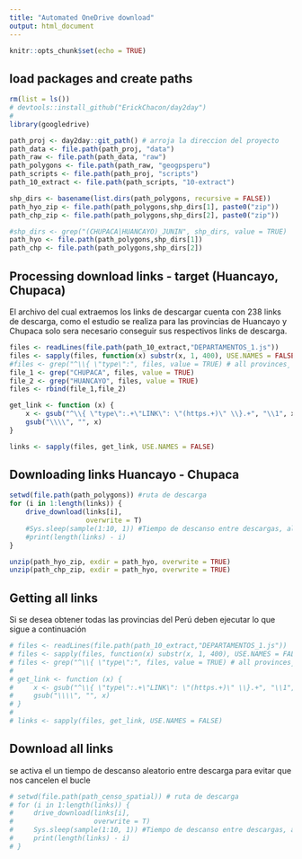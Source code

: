 ```yaml
---
title: "Automated OneDrive download"
output: html_document
---
```


```r
knitr::opts_chunk$set(echo = TRUE)
```

## load packages and create paths

```r
rm(list = ls())
# devtools::install_github("ErickChacon/day2day")
#
library(googledrive)

path_proj <- day2day::git_path() # arroja la direccion del proyecto
path_data <- file.path(path_proj, "data")
path_raw <- file.path(path_data, "raw")
path_polygons <- file.path(path_raw, "geogpsperu")
path_scripts <- file.path(path_proj, "scripts")
path_10_extract <- file.path(path_scripts, "10-extract")

shp_dirs <- basename(list.dirs(path_polygons, recursive = FALSE))
path_hyo_zip <- file.path(path_polygons,shp_dirs[1], paste0("zip"))
path_chp_zip <- file.path(path_polygons,shp_dirs[2], paste0("zip"))

#shp_dirs <- grep("(CHUPACA|HUANCAYO)_JUNIN", shp_dirs, value = TRUE)
path_hyo <- file.path(path_polygons,shp_dirs[1])
path_chp <- file.path(path_polygons,shp_dirs[2])


```

## Processing download links - target (Huancayo, Chupaca)

El archivo del cual extraemos los links de descargar cuenta con 238 links de descarga, como el estudio se realiza para las provincias de Huancayo y Chupaca solo sera necesario conseguir sus respectivos links de descarga.
```r
files <- readLines(file.path(path_10_extract,"DEPARTAMENTOS_1.js"))
files <- sapply(files, function(x) substr(x, 1, 400), USE.NAMES = FALSE)
#files <- grep("^\\{ \"type\":", files, value = TRUE) # all provinces¸
file_1 <- grep("CHUPACA", files, value = TRUE)
file_2 <- grep("HUANCAYO", files, value = TRUE)
files <- rbind(file_1,file_2)

get_link <- function (x) {
    x <- gsub("^\\{ \"type\":.+\"LINK\": \"(https.+)\" \\}.+", "\\1", x)
    gsub("\\\\", "", x)
}

links <- sapply(files, get_link, USE.NAMES = FALSE)
```

## Downloading links Huancayo - Chupaca

```r
setwd(file.path(path_polygons)) #ruta de descarga
for (i in 1:length(links)) {
    drive_download(links[i],
                   overwrite = T)
    #Sys.sleep(sample(1:10, 1)) #Tiempo de descanso entre descargas, aleatorio
    #print(length(links) - i)  
}

unzip(path_hyo_zip, exdir = path_hyo, overwrite = TRUE)
unzip(path_chp_zip, exdir = path_hyo, overwrite = TRUE)
```

## Getting all links

Si se desea obtener todas las provincias del Perú deben ejecutar lo que sigue a continuación 
```r
# files <- readLines(file.path(path_10_extract,"DEPARTAMENTOS_1.js"))
# files <- sapply(files, function(x) substr(x, 1, 400), USE.NAMES = FALSE)
# files <- grep("^\\{ \"type\":", files, value = TRUE) # all provinces¸
# 
# get_link <- function (x) {
#     x <- gsub("^\\{ \"type\":.+\"LINK\": \"(https.+)\" \\}.+", "\\1", x)
#     gsub("\\\\", "", x)
# }
# 
# links <- sapply(files, get_link, USE.NAMES = FALSE)
```

## Download all links
se activa el un tiempo de descanso aleatorio entre descarga para evitar que nos cancelen el bucle
```r
# setwd(file.path(path_censo_spatial)) # ruta de descarga
# for (i in 1:length(links)) {
#     drive_download(links[i],
#                    overwrite = T)
#     Sys.sleep(sample(1:10, 1)) #Tiempo de descanso entre descargas, aleatorio
#     print(length(links) - i)  
# }
```





